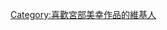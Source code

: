 {{Userbox
  |border-c = #000000
  |border-s = 1
  |id-c     = #cc0000
  |id-s     = 12
  |id-fc    = #ffffff
  |info-c   = #ffffff
  |info-s   = 10
  |info-fc  = #000000
  |id       = {{lang|ja|宮部<br>みゆき}}
  |info     = 這個用戶喜歡'''[[宮部美幸]]'''的作品。
}}

[[Category:喜歡宮部美幸作品的維基人]]